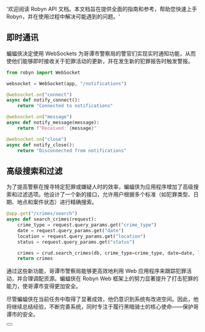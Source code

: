   '欢迎阅读 Robyn API 文档。本文档旨在提供全面的指南和参考，帮助您快速上手 Robyn，并在使用过程中解决可能遇到的问题。'

## 即时通讯

蝙蝠侠决定使用 WebSockets 为哥谭市警察局的警官们实现实时通知功能，从而使他们能够即时接收关于犯罪活动的更新，并在发生新的犯罪报告时触发警报。

```python {{ title: '设置身份验证中间件' }}
from robyn import WebSocket

websocket = WebSocket(app, "/notifications")

@websocket.on("connect")
async def notify_connect():
    return "Connected to notifications"

@websocket.on("message")
async def notify_message(message):
    return f"Received: {message}"

@websocket.on("close")
async def notify_close():
    return "Disconnected from notifications"

```

## 高级搜索和过滤

为了提高警察在搜寻特定犯罪或嫌疑人时的效率，蝙蝠侠为应用程序增加了高级搜索和过滤选项。他设计了一个新的接口，允许用户根据多个标准（如犯罪类型、日期、地点和案件状态）进行精确搜索。

```python {{ title: '高级搜索和过滤' }}
@app.get("/crimes/search")
async def search_crimes(request):
    crime_type = request.query_params.get("crime_type")
    date = request.query_params.get("date")
    location = request.query_params.get("location")
    status = request.query_params.get("status")

    crimes = crud.search_crimes(db, crime_type=crime_type, date=date, location=location, status=status)
    return crimes

```

通过这些新功能，哥谭市警察局能够更高效地利用 Web 应用程序来跟踪犯罪活动，并合理调配资源。蝙蝠侠在 Robyn Web 框架上的努力显著提升了打击犯罪的能力，使哥谭市变得更加安全。

尽管蝙蝠侠在当前任务中取得了显著成效，他仍意识到系统有改进空间。因此，他将继续总结经验，不断完善系统，同时专注于履行黑暗骑士的核心使命——保护哥谭市的安全。

<div className="not-prose">
  <Button
    href="/documentation/zh/example_app/monitoring_and_logging"
    variant="text"
    arrow="right"
    children="监控和日志"
  />
</div>
